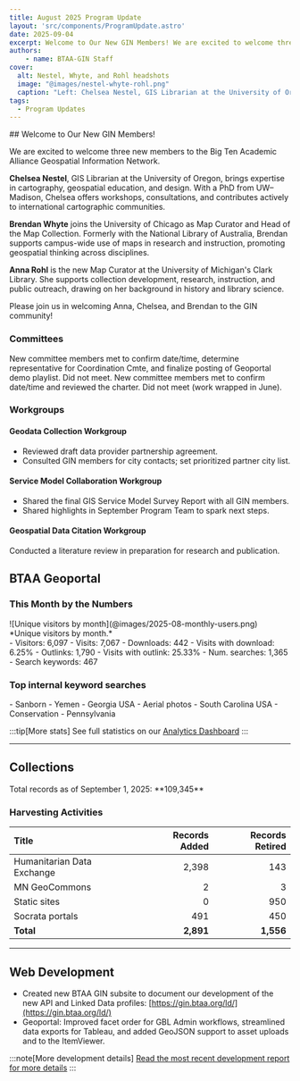 ```yaml
---
title: August 2025 Program Update
layout: 'src/components/ProgramUpdate.astro'
date: 2025-09-04
excerpt: Welcome to Our New GIN Members! We are excited to welcome three new members to the Big Ten Academic Alliance Geospatial Information Network.
authors:
    - name: BTAA-GIN Staff
cover:
  alt: Nestel, Whyte, and Rohl headshots
  image: "@images/nestel-whyte-rohl.png"
  caption: "Left: Chelsea Nestel, GIS Librarian at the University of Oregon; Center: Brendan Whyte, Map Curator, University of Chicago; Right: Anna Rohl, Map Curator, University of Michigan."
tags:
  - Program Updates
---
```




<div class="monthly-highlight">
## Welcome to Our New GIN Members!

We are excited to welcome three new members to the Big Ten Academic Alliance Geospatial Information Network.

**Chelsea Nestel**, GIS Librarian at the University of Oregon, brings expertise in cartography, geospatial education, and design. With a PhD from UW–Madison, Chelsea offers workshops, consultations, and contributes actively to international cartographic communities.

**Brendan Whyte** joins the University of Chicago as Map Curator and Head of the Map Collection. Formerly with the National Library of Australia, Brendan supports campus-wide use of maps in research and instruction, promoting geospatial thinking across disciplines.

**Anna Rohl** is the new Map Curator at the University of Michigan's Clark Library. She supports collection development, research, instruction, and public outreach, drawing on her background in history and library science.

Please join us in welcoming Anna, Chelsea, and Brendan to the GIN community!

</div>

### Committees

<CardGrid>
  <Card title="Community Engagement">
    New committee members met to confirm date/time, determine representative for Coordination Cmte, and finalize posting of Geoportal demo playlist.
  </Card>

  <Card title="Coordination">
    Did not meet.
  </Card>

  <Card title="Knowledge">
    New committee members met to confirm date/time and reviewed the charter.
  </Card>

  <Card title="TECHnology">
    Did not meet (work wrapped in June).
  </Card>
</CardGrid>

### Workgroups

<Card>

#### Geodata Collection Workgroup

- Reviewed draft data provider partnership agreement.
- Consulted GIN members for city contacts; set prioritized partner city list.

#### Service Model Collaboration Workgroup

- Shared the final GIS Service Model Survey Report with all GIN members.
- Shared highlights in September Program Team to spark next steps.

#### Geospatial Data Citation Workgroup

Conducted a literature review in preparation for research and publication.

</Card>

## BTAA Geoportal

### This Month by the Numbers

<TwoThirdsLayout>
<div slot = "left">
![Unique visitors by month](@images/2025-08-monthly-users.png)
*Unique visitors by month.*
</div>

<div slot = "right">
<div class = "compact-list">
- Visitors: 6,097
- Visits: 7,067
- Downloads: 442
- Visits with download: 6.25%
- Outlinks: 1,790
- Visits with outlink: 25.33%
- Num. searches: 1,365
- Search keywords: 467
</div>
</div>
</TwoThirdsLayout>

### Top internal keyword searches

<ChipList class="not-content">
- Sanborn
- Yemen
- Georgia USA
- Aerial photos
- South Carolina USA
- Conservation
- Pennsylvania
</ChipList>

:::tip[More stats]
See full statistics on our [Analytics Dashboard](https://tableau.umn.edu/t/UL/views/BTAAGeoportalusageMatomo/Monthlycharts?%3Aembed=y&%3AisGuestRedirectFromVizportal=y)
:::

---

## Collections

<p class="records-total">Total records as of September 1, 2025: **109,345**</p>

### Harvesting Activities

| Title | Records Added | Records Retired |
|:--|--:|--:|
| Humanitarian Data Exchange | 2,398 | 143 |
| MN GeoCommons | 2 | 3 |
| Static sites | 0 | 950 |
| Socrata portals | 491 | 450 |
| **Total** | **2,891** | **1,556** |

---

## Web Development

- Created new BTAA GIN subsite to document our development of the new API and Linked Data profiles: [https://gin.btaa.org/ld/](https://gin.btaa.org/ld/)  
- Geoportal: Improved facet order for GBL Admin workflows, streamlined data exports for Tableau, and added GeoJSON support to asset uploads and to the ItemViewer.

:::note[More development details]
[Read the most recent development report for more details](https://docs.google.com/document/d/1e9DiZ--1qOdbxT9ukTxidUteCMcVUPV03jgFWmuf5oU/edit?usp=sharing)
:::


